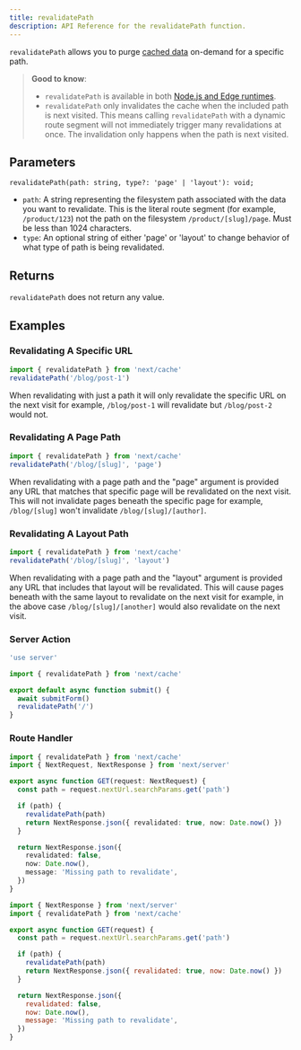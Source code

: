 ```yaml
---
title: revalidatePath
description: API Reference for the revalidatePath function.
---
```


`revalidatePath` allows you to purge [cached data](/docs/app/building-your-application/caching) on-demand for a specific path.

> **Good to know**:
>
> - `revalidatePath` is available in both [Node.js and Edge runtimes](/docs/app/building-your-application/rendering/edge-and-nodejs-runtimes).
> - `revalidatePath` only invalidates the cache when the included path is next visited. This means calling `revalidatePath` with a dynamic route segment will not immediately trigger many revalidations at once. The invalidation only happens when the path is next visited.

## Parameters

```tsx
revalidatePath(path: string, type?: 'page' | 'layout'): void;
```

- `path`: A string representing the filesystem path associated with the data you want to revalidate. This is the literal route segment (for example, `/product/123`) not the path on the filesystem `/product/[slug]/page`. Must be less than 1024 characters.
- `type`: An optional string of either 'page' or 'layout' to change behavior of what type of path is being revalidated.

## Returns

`revalidatePath` does not return any value.

## Examples

### Revalidating A Specific URL

```ts
import { revalidatePath } from 'next/cache'
revalidatePath('/blog/post-1')
```

When revalidating with just a path it will only revalidate the specific URL on the next visit for example, `/blog/post-1` will revalidate but `/blog/post-2` would not.

### Revalidating A Page Path

```ts
import { revalidatePath } from 'next/cache'
revalidatePath('/blog/[slug]', 'page')
```

When revalidating with a page path and the "page" argument is provided any URL that matches that specific page will be revalidated on the next visit. This will not invalidate pages beneath the specific page for example, `/blog/[slug]` won't invalidate `/blog/[slug]/[author]`.

### Revalidating A Layout Path

```ts
import { revalidatePath } from 'next/cache'
revalidatePath('/blog/[slug]', 'layout')
```

When revalidating with a page path and the "layout" argument is provided any URL that includes that layout will be revalidated. This will cause pages beneath with the same layout to revalidate on the next visit for example, in the above case `/blog/[slug]/[another]` would also revalidate on the next visit.

### Server Action

```ts filename="app/actions.ts" switcher
'use server'

import { revalidatePath } from 'next/cache'

export default async function submit() {
  await submitForm()
  revalidatePath('/')
}
```

### Route Handler

```ts filename="app/api/revalidate/route.ts" switcher
import { revalidatePath } from 'next/cache'
import { NextRequest, NextResponse } from 'next/server'

export async function GET(request: NextRequest) {
  const path = request.nextUrl.searchParams.get('path')

  if (path) {
    revalidatePath(path)
    return NextResponse.json({ revalidated: true, now: Date.now() })
  }

  return NextResponse.json({
    revalidated: false,
    now: Date.now(),
    message: 'Missing path to revalidate',
  })
}
```

```js filename="app/api/revalidate/route.js" switcher
import { NextResponse } from 'next/server'
import { revalidatePath } from 'next/cache'

export async function GET(request) {
  const path = request.nextUrl.searchParams.get('path')

  if (path) {
    revalidatePath(path)
    return NextResponse.json({ revalidated: true, now: Date.now() })
  }

  return NextResponse.json({
    revalidated: false,
    now: Date.now(),
    message: 'Missing path to revalidate',
  })
}
```
